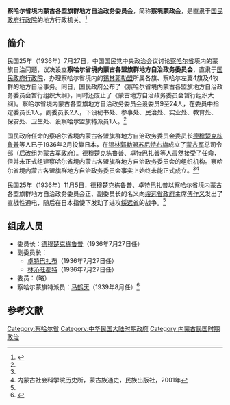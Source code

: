 '''察哈尔省境内蒙古各盟旗群地方自治政务委员会'''，简称'''察境蒙政会'''，是直隶于[[国民政府|国民政府]][[行政院|行政院]]的地方行政机关。<ref name=cha>{{Cite web |url=http://www.nmqq.gov.cn/fagui/ShowArticle.asp?ArticleID=4960 |title=第七节　蒙古地方自治机构，内蒙古区情网，2011-4-14 |access-date=2013-04-10 |archive-date=2016-03-05 |archive-url=https://web.archive.org/web/20160305043933/http://www.nmqq.gov.cn/fagui/ShowArticle.asp?ArticleID=4960 |dead-url=no }}</ref>

==简介==
民国25年（1936年）7月27日，中国国民党中央政治会议讨论[[察哈尔省|察哈尔省]]境内的蒙旗自治问题，议决设立'''察哈尔省境内蒙古各盟旗群地方自治政务委员会'''，直隶于[[国民政府|国民政府]][[行政院|行政院]]，办理察哈尔省境内的[[锡林郭勒盟|锡林郭勒盟]]所属各旗、察哈尔左翼4旗及4牧群的地方自治事务。同日，国民政府公布了《察哈尔省境内蒙古各盟旗地方自治政务委员会暂行组织大纲》，同时还废止了《蒙古地方自治政务委员会暂行组织大纲》。察哈尔省境内蒙古各盟旗地方自治政务委员会设委员9至24人，在委员中指定委员长1人，副委员长2人，下设秘书处、参事处、民治处、实业处、教育处、保安处、卫生处、设察哈尔盟旗特派员1人。<ref name=cha/>

国民政府任命的察哈尔省境内蒙古各盟旗群地方自治政务委员会委员长[[德穆楚克栋鲁普|德穆楚克栋鲁普]]等人已于1936年2月投靠日本，在[[锡林郭勒盟|锡林郭勒盟]][[苏尼特右旗|苏尼特右旗]]成立了[[蒙古军|蒙古军]]总司令部（后改组为[[蒙古军政府|蒙古军政府]]）。[[德穆楚克栋鲁普|德穆楚克栋鲁普]]、[[卓特巴扎普|卓特巴扎普]]等人虽然接受了任命，但并未正式组建察哈尔省境内蒙古各盟旗群地方自治政务委员会的组织机构。察哈尔省境内蒙古各盟旗群地方自治政务委员会事实上始终未能正式成立。<ref name=cha/><ref name=nmg>内蒙古社会科学院历史所，蒙古族通史，民族出版社，2001年</ref>

民国25年（1936年）11月5日，德穆楚克栋鲁普、卓特巴扎普以察哈尔省境内蒙古各盟旗群地方自治政务委员会正、副委员长的名义向[[绥远省政府|绥远省政府]]主席[[傅作义|傅作义]]发出了宣战性通电，随后在日本指使下发动了进攻[[绥远省|绥远省]]的战争。<ref name=nmg/>

==组成人员==
*委员长：[[德穆楚克栋鲁普|德穆楚克栋鲁普]]（1936年7月27日任）
*副委员长：
**[[卓特巴扎布|卓特巴扎布]]（1936年7月27日任）
**[[林沁旺都特|林沁旺都特]]（1936年7月27日任）
*委员：（略）
*察哈尔蒙旗特派员：[[马鹤天|马鹤天]]（1939年8月任）<ref>{{Cite web |url=http://www.nmqq.gov.cn/fagui/ShowArticle.asp?ArticleID=5400 |title=第三节　蒙古地方自治政务委员会主官，内蒙古区情网，2011-4-14 |access-date=2013-04-10 |archive-date=2013-12-19 |archive-url=https://web.archive.org/web/20131219160544/http://www.nmqq.gov.cn/fagui/ShowArticle.asp?ArticleID=5400 |dead-url=no }}</ref>

==参考文献==
{{reflist}}

{{内蒙古行政长官}}
[[Category:察哈尔省|Category:察哈尔省]]
[[Category:中华民国大陆时期政府|Category:中华民国大陆时期政府]]
[[Category:内蒙古民国时期政治|Category:内蒙古民国时期政治]]